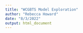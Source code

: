 ```yaml
---
title: "WCGBTS Model Exploration"
author: "Rebecca Howard"
date: "8/3/2022"
output: html_document
---
```


